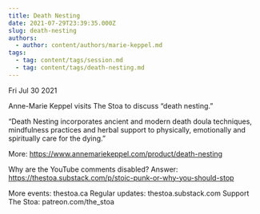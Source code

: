 ```yaml
---
title: Death Nesting
date: 2021-07-29T23:39:35.000Z
slug: death-nesting
authors:
  - author: content/authors/marie-keppel.md
tags:
  - tag: content/tags/session.md
  - tag: content/tags/death-nesting.md
---
```






Fri Jul 30 2021

Anne-Marie Keppel visits The Stoa to discuss “death nesting.”

“Death Nesting incorporates ancient and modern death doula techniques, mindfulness practices and herbal support to physically, emotionally and spiritually care for the dying.”

More: https://www.annemariekeppel.com/product/death-nesting

Why are the YouTube comments disabled? Answer: https://thestoa.substack.com/p/stoic-punk-or-why-you-should-stop

More events: thestoa.ca
Regular updates: thestoa.substack.com
Support The Stoa: patreon.com/the_stoa


